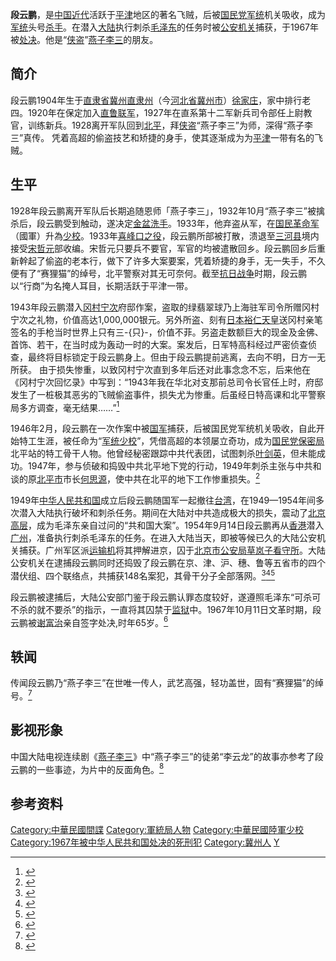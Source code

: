 {{Infobox person
|name        = 段雲鵬
|image       = Res01 attpic brief.jpg
|image_size  = 200px
|caption     = '''“赛狸猫”段云鹏'''军装照
|birth_date  = 1904年
|birth_place = {{QING}}[[直隶省|直隶省]][[冀州直隶州|冀州]][[徐家庄|徐家庄]]
|death_date  = 1967年
|death_place = {{PRC}}[[北京市|北京市]]
|occupation  = 軍人、特務
}}

'''段云鹏'''{{BD|1904年||1967年||}}，是[[中国近代|中国近代]]活跃于[[北京|平]][[天津|津]]地区的著名飞贼，后被[[国民党|国民党]][[军统|军统]]机关吸收，成为[[军统|军统]]头号[[杀手|杀手]]。在潜入[[大陆|大陆]]执行刺杀[[毛泽东|毛泽东]]的任务时被[[中华人民共和国公安部|公安机关]]捕获，于1967年被[[处决|处决]]。他是“[[侠盗|侠盗]]”[[燕子李三|燕子李三]]的朋友。

==简介==
段云鹏1904年生于[[直隶省|直隶省]][[冀州直隶州|冀州直隶州]]（今[[河北省|河北省]][[冀州市|冀州市]]）[[徐家庄|徐家庄]]，家中排行老四。1920年在保定加入[[直鲁联军|直鲁联军]]，1927年在直系第十二军新兵司令部任上尉教官，训练新兵。1928离开军队回到[[北平|北平]]，拜[[侠盗|侠盗]]“燕子李三”为师，深得“燕子李三”真传。 凭着高超的偷盗技艺和矫捷的身手，使其逐渐成为为[[平津|平津]]一带有名的飞贼。

==生平==
1928年段云鹏离开军队后长期追随恩师「燕子李三」，1932年10月“燕子李三”被擒杀后，段云鹏受到触动，遂决定[[金盆洗手|金盆洗手]]。1933年，他弃盗从军，在[[国民革命军|国民革命军]]（國軍）升為[[少校|少校]]。1933年[[长城抗战|喜峰口之役]]，段云鹏所部被打散，溃退至[[三河县|三河县]]境内接受[[宋哲元|宋哲元]]部收编。宋哲元只要兵不要官，军官的均被遣散回乡。段云鹏回乡后重新幹起了偷盗的老本行，做下了许多大案要案，凭着矫捷的身手，无一失手，不久便有了“赛狸猫”的绰号，北平警察对其无可奈何。截至[[抗日战争|抗日战争]]时期，段云鹏以“行商”为名掩人耳目，长期活跃于平津一带。

1943年段云鹏潜入[[冈村宁次|冈村宁次]]府邸作案，盗取的绿翡翠球乃上海驻军司令所赠冈村宁次之礼物，价值高达1,000,000银元。另外所盗、刻有[[日本|日本]][[裕仁天皇|裕仁天皇]]送冈村亲笔签名的手枪当时世界上只有三-{只}-，价值不菲。另盗走数额巨大的现金及金佛、首饰、若干，在当时成为轰动一时的大案。案发后，日军特高科经过严密侦查侦查，最终将目标锁定于段云鹏身上。但由于段云鹏提前逃离，去向不明，日方一无所获。
由于损失惨重，以致冈村宁次直到多年后还对此事念念不忘，后来他在《冈村宁次回忆录》中写到：“1943年我在华北对支那前总司令长官任上时，府邸发生了一桩极其恶劣的飞贼偷盗事件，损失尤为惨重。后虽经日特高课和北平警察局多方调查，毫无结果……”<ref>{{Cite book | title=《冈村宁次回忆录》|author=[[冈村宁次|冈村宁次]] | editor=稻叶正夫 |
publisher=中华书局|date=1981年|oclc=298747705}}</ref>

1946年2月，段云鹏在一次作案中被[[國民革命軍|国军]]捕获，后被国民党军统机关吸收，自此开始特工生涯，被任命为“[[军统|军统]][[少校|少校]]”，凭借高超的本领屡立奇功，成为[[国民党|国民党]][[保密局|保密局]]北平站的特工骨干人物。他曾经秘密跟踪中共代表团，试图刺杀[[叶剑英|叶剑英]]，但未能成功。1947年，参与侦破和捣毁中共北平地下党的行动，1949年刺杀主张与中共和谈的原[[北京市|北平市]]市长[[何思源|何思源]]，使中共在北平的地下工作惨重损失。<ref>{{cite web|title=燕子李三唯一传人：军统特务飞贼段云鹏|url=http://news.ifeng.com/history/1/renwu/200808/0825_2665_744944_2.shtml|publisher=凤凰网|accessdate=2008年8月25日|archive-date=2014年7月14日|archive-url=https://web.archive.org/web/20140714145545/http://news.ifeng.com/history/1/renwu/200808/0825_2665_744944_2.shtml|dead-url=no}}</ref>

1949年[[中华人民共和国|中华人民共和国]]成立后段云鹏随国军一起撤往[[台湾|台湾]]，在1949—1954年间多次潜入大陆执行破坏和刺杀任务。期间在大陆对中共造成极大的损失，震动了[[中共中央|北京高层]]，成为毛泽东亲自过问的“共和国大案”{{来源请求}}。1954年9月14日段云鹏再从[[香港|香港]]潜入[[广州|广州]]，准备执行刺杀毛泽东的任务。在进入大陆当天，即被等候已久的大陆公安机关捕获。广州军区派[[运输机|运输机]]将其押解进京，囚于[[北京市公安局|北京市公安局]][[草岚子|草岚子]][[看守所|看守所]]。大陆公安机关在逮捕段云鹏同时还捣毁了段云鹏在京、津、沪、穗、鲁等五省市的四个潜伏组、四个联络点，共捕获148名案犯，其骨干分子全部落网。<ref>{{cite web|title=军统头号杀手：燕子李三唯一传人段云鹏|url=http://culture.china.com/zh_cn/history/character/11065765/20080902/15063870.html|publisher=凤凰网|accessdate=2008年8月25日|deadurl=yes|archiveurl=https://web.archive.org/web/20080928102433/http://culture.china.com/zh_cn/history/character/11065765/20080902/15063870.html|archivedate=2008年9月28日|df=}}</ref><ref>{{cite web|author=李恩辅|title=《回忆录：侦破行动特务段云鹏案纪实》|url=http://news.sina.com.cn/c/2009-07-27/144118306720.shtml|publisher=新浪网|accessdate=2009年07月27日1|archive-date=2016-03-04|archive-url=https://web.archive.org/web/20160304112044/http://news.sina.com.cn/c/2009-07-27/144118306720.shtml|dead-url=no}}</ref><ref>{{cite web|author=北京电视台卫视节目中心《档案》栏目组 编|title=智擒军统飞贼段云鹏|url=http://dangshi.people.com.cn/GB/146570/198557/12264019.html|publisher=中国共产党新闻网|accessdate=2010年7月27日|archive-date=2016年3月4日|archive-url=https://web.archive.org/web/20160304084826/http://dangshi.people.com.cn/GB/146570/198557/12264019.html|dead-url=no}}</ref>
 
段云鹏被逮捕后，大陆公安部门鉴于段云鹏认罪态度较好，遂遵照毛泽东“可杀可不杀的就不要杀”的指示，一直将其囚禁于[[监狱|监狱]]中。1967年10月11日文革时期，段云鹏被[[谢富治|谢富治]]亲自签字处决,时年65岁。<ref>{{cite journal|author=金津|title=《谋杀毛泽东的特务杀手“赛狸猫”落网记》|journal=《[[炎黄春秋|炎黄春秋]]》| date=1997年|issue=第3期}}</ref>

==轶闻==
传闻段云鹏乃“燕子李三”在世唯一传人，武艺高强，轻功盖世，固有“赛狸猫”的绰号。<ref>{{cite web|title=《“赛狸猫”落网记》|url=http://tv.cntv.cn/video/C39028/657614b4e16c3ddc209587de0a4e5c44|publisher=央视视频网|accessdate=2012年10月28日|archive-url=https://web.archive.org/web/20140714221241/http://tv.cntv.cn/video/C39028/657614b4e16c3ddc209587de0a4e5c44|archive-date=2014年7月14日|dead-url=yes}}</ref>

==影视形象==
中国大陆电视连续剧《[[燕子李三_(电视剧)|燕子李三]]》中“燕子李三”的徒弟“李云龙”的故事亦参考了段云鹏的一些事迹，为片中的反面角色。<ref>{{cite web|title=《侠义英雄传奇飞贼 燕子李三传说》|url=http://www.chinese.cn/kungfu/article/2009-10/09/content_72392_4.htm|publisher=网络孔子学院|accessdate=2009年10月9日|deadurl=yes|archiveurl=https://web.archive.org/web/20140716103539/http://www.chinese.cn/kungfu/article/2009-10/09/content_72392_4.htm|archivedate=2014年7月16日}}</ref>
== 参考资料 ==
{{Reflist|2}}

{{DEFAULTSORT:D}}
[[Category:中華民國間諜|Category:中華民國間諜]]
[[Category:軍統局人物|Category:軍統局人物]]
[[Category:中華民國陸軍少校|Category:中華民國陸軍少校]]
[[Category:1967年被中华人民共和国处决的死刑犯|Category:1967年被中华人民共和国处决的死刑犯]]
[[Category:冀州人|Category:冀州人]]
[[Category:段姓|Y]]